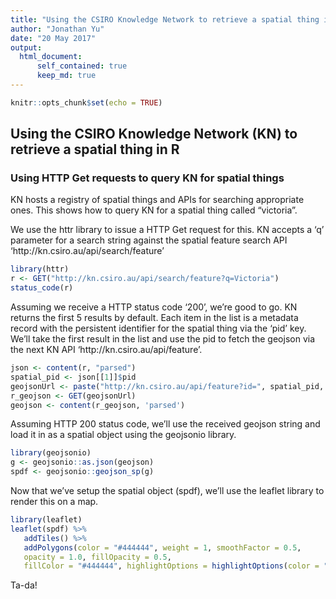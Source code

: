 ```yaml
---
title: "Using the CSIRO Knowledge Network to retrieve a spatial thing in R"
author: "Jonathan Yu"
date: "20 May 2017"
output:
  html_document:
      self_contained: true
      keep_md: true
---
```


```r
knitr::opts_chunk$set(echo = TRUE)
```

## Using the CSIRO Knowledge Network (KN) to retrieve a spatial thing in R

### Using HTTP Get requests to query KN for spatial things

KN hosts a registry of spatial things and APIs for searching appropriate ones. This shows how to query KN for a spatial thing called "victoria".

We use the httr library to issue a HTTP Get request for this. KN accepts a 'q' parameter for a search string against the spatial feature search API 'http://kn.csiro.au/api/search/feature'

```r
library(httr)
r <- GET("http://kn.csiro.au/api/search/feature?q=Victoria")
status_code(r)
```

Assuming we receive a HTTP status code '200', we're good to go. KN returns the first 5 results by default. Each item in the list is a metadata record with the persistent identifier for the spatial thing via the 'pid' key. We'll take the first result in the list and use the pid to fetch the geojson via the next KN API 'http://kn.csiro.au/api/feature'.

```r
json <- content(r, "parsed")
spatial_pid <- json[[1]]$pid
geojsonUrl <- paste("http://kn.csiro.au/api/feature?id=", spatial_pid, sep="")
r_geojson <- GET(geojsonUrl)
geojson <- content(r_geojson, 'parsed')
```

Assuming HTTP 200 status code, we'll use the received geojson string and load it in as a spatial object using the geojsonio library.

```r
library(geojsonio)
g <- geojsonio::as.json(geojson)
spdf <- geojsonio::geojson_sp(g)
```

Now that we've setup the spatial object (spdf), we'll use the leaflet library to render this on a map.

```r
library(leaflet)
leaflet(spdf) %>%
   addTiles() %>%
   addPolygons(color = "#444444", weight = 1, smoothFactor = 0.5,
   opacity = 1.0, fillOpacity = 0.5,
   fillColor = "#444444", highlightOptions = highlightOptions(color = "white", weight = 2, bringToFront = TRUE))
```

Ta-da!